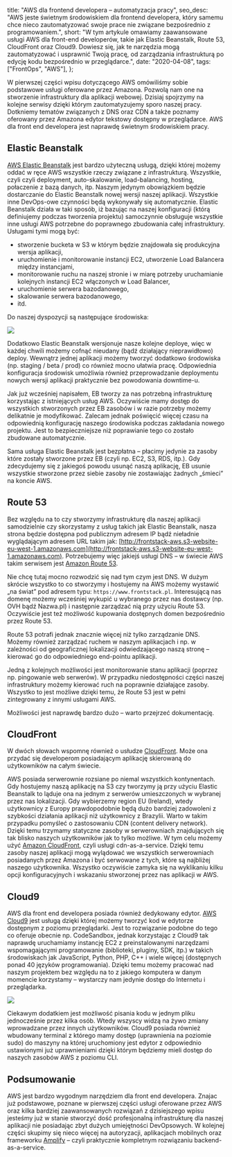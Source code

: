 
  title: "AWS dla frontend developera – automatyzacja pracy",
  seo_desc:
    "AWS jeste świetnym środowiskiem dla frontend developera, który samemu chce nieco zautomatyzować swoje prace nie związane bezpośrednio z programowaniem.",
  short:
    "W tym artykule omawiamy zaawansowane usługi AWS dla front-end developerów, takie jak Elastic Beanstalk, Route 53, CloudFront oraz Cloud9. Dowiesz się, jak te narzędzia mogą zautomatyzować i usprawnić Twoją pracę, od zarządzania infrastrukturą po edycję kodu bezpośrednio w przeglądarce.",
  date: "2020-04-08",
  tags: ["FrontOps", "AWS"],
};

W pierwszej części wpisu dotyczącego AWS omówiliśmy sobie podstawowe usługi oferowane przez Amazona. Pozwolą nam one na stworzenie infrastruktury dla aplikacji webowej. Dzisiaj spojrzymy na kolejne serwisy dzięki którym zautomatyzujemy sporo naszej pracy. Dotkniemy tematów związanych z DNS oraz CDN a także poznamy oferowany przez Amazona edytor tekstowy dostępny w przeglądarce. AWS dla front end developera jest naprawdę świetnym środowiskiem pracy.

## Elastic Beanstalk

[AWS Elastic Beanstalk](https://aws.amazon.com/elasticbeanstalk/) jest bardzo użyteczną usługą, dzięki której możemy oddać w ręce AWS wszystkie rzeczy związane z infrastrukturą. Wszystkie, czyli czyli deployment, auto-skalowanie, load-balancing, hosting, połaczenie z bazą danych, itp. Naszym jedynym obowiązkiem będzie dostarczanie do Elastic Beanstalk nowej wersji naszej aplikacji. Wszystkie inne DevOps-owe czynności będą wykonywały się automatycznie. Elastic Beanstalk działa w taki sposób, iż bazując na naszej konfiguracji (którą definiujemy podczas tworzenia projektu) samoczynnie obsługuje wszystkie inne usługi AWS potrzebne do poprawnego zbudowania całej infrastruktury. Usługami tymi mogą być:

- stworzenie bucketa w S3 w którym będzie znajdowała się produkcyjna wersja aplikacji,
- uruchomienie i monitorowanie instancji EC2, utworzenie Load Balancera między instancjami,
- monitorowanie ruchu na naszej stronie i w miarę potrzeby uruchamianie kolejnych instancji EC2 włączonych w Load Balancer,
- uruchomienie serwera bazodanowego,
- skalowanie serwera bazodanowego,
- itd.

Do naszej dyspozycji są następujące środowiska:

<img src={eb.src} />

Dodatkowo Elastic Beanstalk wersjonuje nasze kolejne deploye, więc w każdej chwili możemy cofnąć nieudany (bądź działający nieprawidłowo) deploy. Wewnątrz jednej aplikacji możemy tworzyć dodatkowo środowiska (np. staging / beta / prod) co również mocno ułatwia pracę. Odpowiednia konfiguracja środowisk umożliwia również przeprowadzanie deploymentu nowych wersji aplikacji praktycznie bez powodowania downtime-u.

Jak już wcześniej napisałem, EB tworzy za nas potrzebną infrastrukturę korzystając z istniejących usług AWS. Oczywiście mamy dostęp do wszystkich stworzonych przez EB zasobów i w razie potrzeby możemy delikatnie je modyfikować. Zalecam jednak poświęcić więcej czasu na odpowiednią konfigurację naszego środowiska podczas zakładania nowego projektu. Jest to bezpieczniejsze niż poprawianie tego co zostało zbudowane automatycznie.

Sama usługa Elastic Beanstalk jest bezpłatna – płacimy jedynie za zasoby które zostały stworzone przez EB (czyli np. EC2, S3, RDS, itp.). Gdy zdecydujemy się z jakiegoś powodu usunąć naszą aplikację, EB usunie wszystkie stworzone przez siebie zasoby nie zostawiając żadnych „śmieci” na koncie AWS.

## Route 53

Bez względu na to czy stworzymy infrastrukturę dla naszej aplikacji samodzielnie czy skorzystamy z usług takich jak Elastic Beanstalk, nasza strona będzie dostępna pod publicznym adresem IP bądź nieładnie wyglądającym adresem URL takim jak: [http://frontstack-aws.s3-website-eu-west-1.amazonaws.com](http://frontstack-aws.s3-website-eu-west-1.amazonaws.com). Potrzebujemy więc jakiejś usługi DNS – w świecie AWS takim serwisem jest [Amazon Route 53](https://aws.amazon.com/route53/).

Nie chcę tutaj mocno rozwodzić się nad tym czym jest DNS. W dużym skrócie wszystko to co stworzymy i hostujemy na AWS możemy wystawić „na świat” pod adresem typu: `https://www.frontstack.pl`. Interesującą nas domenę możemy wcześniej wykupić u wybranego przez nas dostawcy (np. OVH bądź Nazwa.pl) i następnie zarządzać nią przy użyciu Route 53. Oczywiście jest też możliwość kupowania dostępnych domen bezpośrednio przez Route 53.

Route 53 potrafi jednak znacznie więcej niż tylko zarządzanie DNS. Możemy również zarządzać ruchem w naszym aplikacjach i np. w zależności od geograficznej lokalizacji odwiedzającego naszą stronę – kierować go do odpowiedniego end-pointu aplikacji.

Jedną z kolejnych możliwości jest monitorowanie stanu aplikacji (poprzez np. pingowanie web serwerów). W przypadku niedostępności części naszej infrastruktury możemy kierować ruch na poprawnie działające zasoby. Wszystko to jest możliwe dzięki temu, że Route 53 jest w pełni zintegrowany z innymi usługami AWS.

Możliwości jest naprawdę bardzo dużo – warto przejrzeć dokumentację.

## CloudFront

W dwóch słowach wspomnę również o usłudze [CloudFront](https://aws.amazon.com/cloudfront/). Może ona przydać się developerom posiadającym aplikację skierowaną do użytkowników na całym świecie.

AWS posiada serwerownie rozsiane po niemal wszystkich kontynentach. Gdy hostujemy naszą aplikację na S3 czy tworzymy ją przy użyciu Elastic Beanstalk to ląduje ona na jednym z serwerów umieszczonych w wybranej przez nas lokalizacji. Gdy wybierzemy region EU (Ireland), wtedy użytkownicy z Europy prawdopodobnie będą dużo bardziej zadowoleni z szybkości działania aplikacji niż użytkownicy z Brazylii. Warto w takim przypadku pomyśleć o zastosowaniu CDN (content delivery network). Dzięki temu trzymamy statyczne zasoby w serwerowniach znajdujących się tak blisko naszych użytkowników jak to tylko możliwe. W tym celu możemy użyć [Amazon CloudFront](https://aws.amazon.com/cloudfront/), czyli usługi cdn-as-a-service. Dzięki temu zasoby naszej aplikacji mogą wylądować we wszystkich serwerowniach posiadanych przez Amazona i być serwowane z tych, które są najbliżej naszego użytkownika. Wszystko oczywiście zamyka się na wyklikaniu kilku opcji konfiguracyjnych i wskazaniu stworzonej przez nas aplikacji w AWS.

## Cloud9

AWS dla front end developera posiada również dedykowany edytor. [AWS Cloud9](https://aws.amazon.com/cloud9/) jest usługą dzięki której możemy tworzyć kod w edytorze dostępnym z poziomu przeglądarki. Jest to rozwiązanie podobne do tego co oferuje obecnie np. CodeSandbox, jednak korzystając z Cloud9 tak naprawdę uruchamiamy instancję EC2 z preinstalowanymi narzędzami wspomagającymi programowanie (biblioteki, pluginy, SDK, itp.) w takich środowiskach jak JavaScript, Python, PHP, C++ i wiele więcej (dostępnych ponad 40 języków programowania). Dzięki temu możemy pracować nad naszym projektem bez względu na to z jakiego komputera w danym momencie korzystamy – wystarczy nam jedynie dostęp do Internetu i przeglądarka.

<img src={ide.src} />

Ciekawym dodatkiem jest możliwość pisania kodu w jednym pliku jednocześnie przez kilka osób. Wtedy wszyscy widzą na żywo zmiany wprowadzane przez innych użytkowników. Cloud9 posiada również wbudowany terminal z którego mamy dostęp (uprawnienia na poziomie sudo) do maszyny na której uruchomiony jest edytor z odpowiednio ustawionymi już uprawnieniami dzięki którym będziemy mieli dostęp do naszych zasobów AWS z poziomu CLI.

## Podsumowanie

AWS jest bardzo wygodnym narzędziem dla front end developera. Znajac już podstawowe, poznane w pierwszej części usługi oferowane przez AWS oraz kilka bardziej zaawansowanych rozwiązań z dzisiejszego wpisu jesteśmy już w stanie stworzyć dość profesjonalną infrastrukturę dla naszej aplikacji nie posiadając zbyt dużych umiejętności DevOpsowych. W kolejnej części skupimy się nieco więcej na autoryzacji, aplikacjach mobilnych oraz frameworku [Amplify](https://aws.amazon.com/amplify/) – czyli praktycznie kompletnym rozwiązaniu backend-as-a-service.
